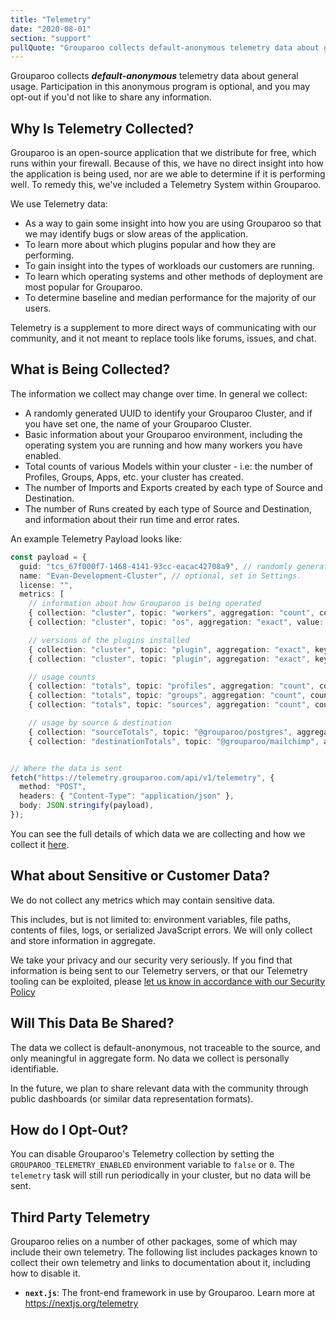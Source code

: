 ```yaml
---
title: "Telemetry"
date: "2020-08-01"
section: "support"
pullQuote: "Grouparoo collects default-anonymous telemetry data about general usage. Participation in this anonymous program is optional"
---
```


Grouparoo collects _**default-anonymous**_ telemetry data about general usage. Participation in this anonymous program is optional, and you may opt-out if you'd not like to share any information.

## Why Is Telemetry Collected?

Grouparoo is an open-source application that we distribute for free, which runs within your firewall. Because of this, we have no direct insight into how the application is being used, nor are we able to determine if it is performing well. To remedy this, we've included a Telemetry System within Grouparoo.

We use Telemetry data:

- As a way to gain some insight into how you are using Grouparoo so that we may identify bugs or slow areas of the application.
- To learn more about which plugins popular and how they are performing.
- To gain insight into the types of workloads our customers are running.
- To learn which operating systems and other methods of deployment are most popular for Grouparoo.
- To determine baseline and median performance for the majority of our users.

Telemetry is a supplement to more direct ways of communicating with our community, and it not meant to replace tools like forums, issues, and chat.

## What is Being Collected?

The information we collect may change over time. In general we collect:

- A randomly generated UUID to identify your Grouparoo Cluster, and if you have set one, the name of your Grouparoo Cluster.
- Basic information about your Grouparoo environment, including the operating system you are running and how many workers you have enabled.
- Total counts of various Models within your cluster - i.e: the number of Profiles, Groups, Apps, etc. your cluster has created.
- The number of Imports and Exports created by each type of Source and Destination.
- The number of Runs created by each type of Source and Destination, and information about their run time and error rates.

An example Telemetry Payload looks like:

```ts
const payload = {
  guid: "tcs_67f000f7-1468-4141-93cc-eacac42708a9", // randomly generated per cluster, stored in Settings
  name: "Evan-Development-Cluster", // optional, set in Settings.
  license: "",
  metrics: [
    // information about how Grouparoo is being operated
    { collection: "cluster", topic: "workers", aggregation: "count", count: 10, },
    { collection: "cluster", topic: "os", aggregation: "exact", value: "darwin/19.5.0", }, // `${process.platform}/${os.release()}`

    // versions of the plugins installed
    { collection: "cluster", topic: "plugin", aggregation: "exact", key: "@grouparoo/core", value: "1.2.3", },
    { collection: "cluster", topic: "plugin", aggregation: "exact", key: "@grouparoo/postgres", value: "1.2.3", },

    // usage counts
    { collection: "totals", topic: "profiles", aggregation: "count", count: 100, },
    { collection: "totals", topic: "groups", aggregation: "count", count: 10 },
    { collection: "totals", topic: "sources", aggregation: "count", count: 5 },

    // usage by source & destination
    { collection: "sourceTotals", topic: "@grouparoo/postgres", aggregation: "count", imports: 10000, exports: 0, runs: 100, },
    { collection: "destinationTotals", topic: "@grouparoo/mailchimp", aggregation: "count", imports: 0, exports: 10000, runs: 50, },


// Where the data is sent
fetch("https://telemetry.grouparoo.com/api/v1/telemetry", {
  method: "POST",
  headers: { "Content-Type": "application/json" },
  body: JSON.stringify(payload),
});
```

You can see the full details of which data we are collecting and how we collect it [here](https://github.com/grouparoo/grouparoo/blob/master/core/api/src/modules/telemetryReporters.ts).

## What about Sensitive or Customer Data?

We do not collect any metrics which may contain sensitive data.

This includes, but is not limited to: environment variables, file paths, contents of files, logs, or serialized JavaScript errors. We will only collect and store information in aggregate.

We take your privacy and our security very seriously. If you find that information is being sent to our Telemetry servers, or that our Telemetry tooling can be exploited, please [let us know in accordance with our Security Policy](/docs/development/security-disclosures)

## Will This Data Be Shared?

The data we collect is default-anonymous, not traceable to the source, and only meaningful in aggregate form. No data we collect is personally identifiable.

In the future, we plan to share relevant data with the community through public dashboards (or similar data representation formats).

## How do I Opt-Out?

You can disable Grouparoo's Telemetry collection by setting the `GROUPAROO_TELEMETRY_ENABLED` environment variable to `false` or `0`. The `telemetry` task will still run periodically in your cluster, but no data will be sent.

## Third Party Telemetry

Grouparoo relies on a number of other packages, some of which may include their own telemetry. The following list includes packages known to collect their own telemetry and links to documentation about it, including how to disable it.

- **`next.js`**: The front-end framework in use by Grouparoo. Learn more at https://nextjs.org/telemetry
